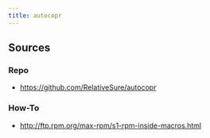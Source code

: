 ```yaml
---
title: autocopr
---
```


## Sources

### Repo

- https://github.com/RelativeSure/autocopr

### How-To

- http://ftp.rpm.org/max-rpm/s1-rpm-inside-macros.html
